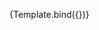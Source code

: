 

<Meta
  title="landing-page/Cards"
  component={Cards}
/>


<Canvas>
  <Story name="cards"
    args={{ values: [{ id: 1, value: 'card1' }, { id: 2, value: 'card2' }] }}
    argTypes={{
      onClick: { action: 'click' },
    }}
  >
    {Template.bind({})}
  </Story>
</Canvas>
